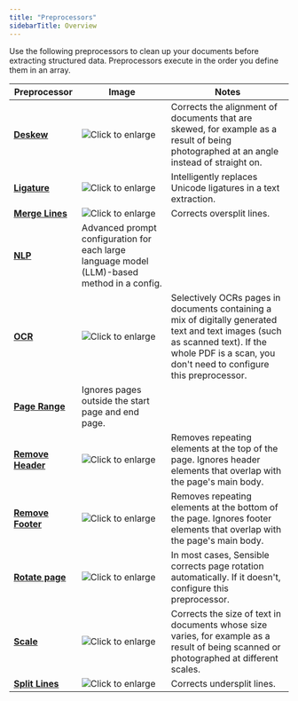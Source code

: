 ```yaml
---
title: "Preprocessors"
sidebarTitle: Overview
---
```


Use the following preprocessors to clean up your documents before extracting structured data. Preprocessors execute in the order you define them in an array.

| Preprocessor                             | Image                                                                                                                                                | Notes                                                                                                                                                                                               |
| ---------------------------------------- | ---------------------------------------------------------------------------------------------------------------------------------------------------- | --------------------------------------------------------------------------------------------------------------------------------------------------------------------------------------------------- |
| **[Deskew](/senseml-reference/preprocessors/deskew)**               | ![Click to enlarge](/assets/v0/images/screenshots/thumbnail_deskew.png)        | Corrects the alignment of documents that are skewed, for example as a result of being photographed at an angle instead of straight on.                                                              |
| **[Ligature](/senseml-reference/preprocessors/ligature)**           | ![Click to enlarge](/assets/v0/images/screenshots/thumbnail_ligature.png)      | Intelligently replaces Unicode ligatures in a text extraction.                                                                                                                                      |
| **[Merge Lines](/senseml-reference/preprocessors/merge-lines)**     | ![Click to enlarge](/assets/v0/images/screenshots/merge_lines_oversplit_1.png) | Corrects oversplit lines.                                                                                                                                                                           |
| **[NLP](/senseml-reference/preprocessors/nlp)**                     | Advanced prompt configuration for each large language model (LLM)-based method in a config.                                                          |                                                                                                                                                                                                     |
| **[OCR](/senseml-reference/preprocessors/ocr-preprocessor)**        | ![Click to enlarge](/assets/v0/images/screenshots/thumbnail_ocr.png)           | Selectively OCRs pages in documents containing a mix of digitally generated text and text images (such as scanned text). If the whole PDF is a scan, you don't need to configure this preprocessor. |
| **[Page Range](/senseml-reference/preprocessors/page-range)**       | Ignores pages outside the start page and end page.                                                                                                   |                                                                                                                                                                                                     |
| **[Remove Header](/senseml-reference/preprocessors/remove-header)** | ![Click to enlarge](/assets/v0/images/screenshots/remove_header_1.png)         | Removes repeating elements at the top of the page. Ignores header elements that overlap with the page's main body.                                                                                  |
| **[Remove Footer](/senseml-reference/preprocessors/remove-footer)** | ![Click to enlarge](/assets/v0/images/screenshots/remove_footer_1.png)         | Removes repeating elements at the bottom of the page. Ignores footer elements that overlap with the page's main body.                                                                               |
| **[Rotate page](/senseml-reference/preprocessors/rotate-page)**     | ![Click to enlarge](/assets/v0/images/screenshots/rotate_page_2.png)           | In most cases, Sensible corrects page rotation automatically. If it doesn't, configure this preprocessor.                                                                                           |
| **[Scale](/senseml-reference/preprocessors/scale)**                 | ![Click to enlarge](/assets/v0/images/screenshots/thumbnail_scale.png)         | Corrects the size of text in documents whose size varies, for example as a result of being scanned or photographed at different scales.                                                             |
| **[Split Lines](/senseml-reference/preprocessors/split-lines)**     | ![Click to enlarge](/assets/v0/images/screenshots/thumbnail_split_lines.png)   | Corrects undersplit lines.                                                                                                                                                                          |